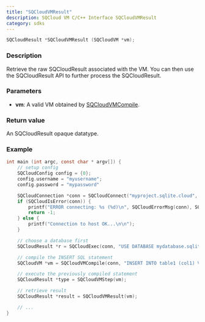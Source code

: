 ```yaml
---
title: "SQCloudVMResult"
description: SQCloud VM C/C++ Interface SQCloudVMResult
category: sdks
---
```


```c
SQCloudResult *SQCloudVMResult (SQCloudVM *vm);
```

### Description
Retrieve the raw SQCloudResult associated with the VM. You can then use the SQCloudResult API to further process the SQCloudResult.

### Parameters
* **vm**: A valid VM obtained by [SQCloudVMCompile](/docs/sdk/c/sqcloudvmcompile).


### Return value
An SQCloudResult opaque datatype.

### Example
```c
int main (int argc, const char * argv[]) {
    // setup config
    SQCloudConfig config = {0};
    config.username = "myusername";
    config.password = "mypassword"

    SQCloudConnection *conn = SQCloudConnect("myproject.sqlite.cloud", SQCLOUD_DEFAULT_PORT, &config);
    if (SQCloudIsError(conn)) {
        printf("ERROR connecting: %s (%d)\n", SQCloudErrorMsg(conn), SQCloudErrorCode(conn));
        return -1;
    } else {
        printf("Connection to host OK...\n\n");
    }

    // choose a database first
    SQCloudResult *r = SQCloudExec(conn, "USE DATABASE mydatabase.sqlite;");

    // compile the INSERT SQL statement
    SQCloudVM *vm = SQCloudVMCompile(conn, "INSERT INTO table1 (col1) VALUES ('Hello World');", -1, NULL);

    // execute the previously compiled statement
    SQCloudResult *type = SQCloudVMStep(vm);

    // retrieve result
    SQCloudResult *result = SQCloudVMResult(vm);

    // ...
}
```